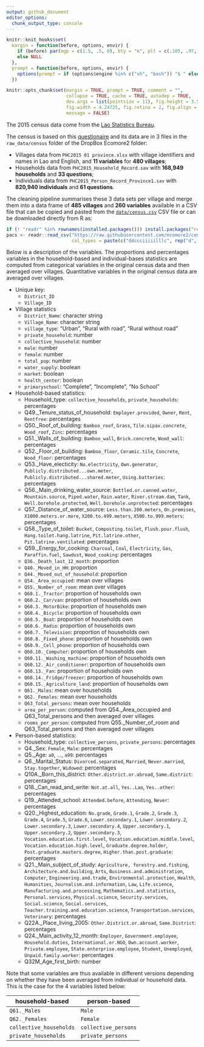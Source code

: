 ```yaml
---
output: github_document
editor_options: 
  chunk_output_type: console
---
```


<!--
IMAGES:
Insert them with: ![alt text](image.png)
You can also resize them if needed: convert image.png -resize 50% image.png
If you want to center the image, go through HTML code:
<div style="text-align:center"><img src ="image.png"/></div>

REFERENCES:
For references: Put all the bibTeX references in the file "references.bib"
in the current folder and cite the references as @key or [@key] in the text.
Uncomment the bibliography field in the above header and put a "References"
title wherever you want to display the reference list.
-->

```r
knitr::knit_hooks$set(
  margin = function(before, options, envir) {
    if (before) par(mgp = c(1.5, .5, 0), bty = "n", plt = c(.105, .97, .13, .97))
    else NULL
  },
  prompt = function(before, options, envir) {
    options(prompt = if (options$engine %in% c("sh", "bash")) "$ " else "> ")
  })

knitr::opts_chunk$set(margin = TRUE, prompt = TRUE, comment = "",
                      collapse = TRUE, cache = TRUE, autodep = TRUE,
                      dev.args = list(pointsize = 11), fig.height = 3.5,
                      fig.width = 4.24725, fig.retina = 2, fig.align = "center",
                      message = FALSE)

```

The 2015 census data come from the [Lao Statistics Bureau](https://www.lsb.gov.la).

The census is based on this
[questionaire](https://www.dropbox.com/s/6alphptnxl3pjyr/English%20questionnare%20PHC2015.pdf?dl=0)
and its data are in 3 files in the `raw_data/census` folder of the DropBox
Ecomore2 folder:

* Villages data from `PHC2015 01 province.xlsx` with village identifiers and names
in Lao and English, and **11 variables** for **480 villages**;
* Households data from `PHC2015_Household_Record.sav` with **168,949 households**
and **33 questions**;
* Individuals data from `PHC2015_Person_Record_Province1.sav` with
**820,940 individuals** and **61 questions**.

The cleaning pipeline summarises these 3 data sets per village and merge them into a data frame
of **485 villages** and **260 variables** available in a CSV file that can be
copied and pasted from the
[`data/census.csv`](https://raw.githubusercontent.com/ecomore2/census/master/data/census.csv)
CSV file or can be downloaded directly from R as:

```r
if (! "readr" %in% rownames(installed.packages())) install.packages("readr")
pacs <- readr::read_csv("https://raw.githubusercontent.com/ecomore2/census/master/data/census.csv",
                        col_types = paste(c("ddccciiiiilllc", rep("d", 246)), collapse = ""))
```

Below is a description of the variables. The proportions and percentages variables
in the household-based and individual-bases statistics are computed from categorical
variables in the original census data and then averaged over villages. Quantitative
variables in the original census data are averaged over villages.

* Unique key:
  + `District_ID`
  + `Village_ID`

* Village statistics
  + `District_Name`: character string
  + `Village_Name`: character string
  + `village_type`: "Urban", "Rural with road", "Rural without road"
  + `private_household`: number
  + `collective_household`: number
  + `male`: number
  + `female`: number
  + `total_pop`: number
  + `water_supply`: boolean
  + `market`: boolean
  + `health_center`: boolean
  + `primaryschool`: "Complete", "Incomplete", "No School"
  
* Household-based statistics:
  + Household_type: `collective_households`, `private_households`: percentages
  + Q49._Tenure_status_of_household: `Employer.provided`, `Owner`, `Rent`, `Rentfree`: percentages
  + Q50._Roof_of_building: `Bamboo_roof`, `Grass`, `Tile.sipax.concrete`, `Wood_roof`, `Zinc`: percentages
  + Q51._Walls_of_building: `Bamboo_wall`, `Brick.concrete`, `Wood_wall`: percentages
  + Q52._Floor_of_building: `Bamboo_floor`, `Ceramic.tile`, `Concrete`, `Wood_floor`: percentages
  + Q53._Have_electicity: `No.electricity`, `Own.generator`, `Publicly.distributed...own.meter`,
                          `Publicly.distributed...shared.meter`, `Using.batteries`: percentages
  + Q56._Main_drinking_water_source: `Bottled.or.canned.water`, `Mountain.source`, `Piped.water`,
                                     `Rain.water`, `River.stream.dam`, `Tank`, `Well.borehole.protected`,
                                     `Well.borehole.unprotected`: percentages
  + Q57._Distance_of_water_source: `Less.than.200.meters`, `On.premises`, `X1000.meters.or.more`,
                                   `X200.to.499.meters`, `X500.to.999.meters`: percentages
  + Q58._Type_of_toilet: `Bucket`, `Composting.toilet`, `Flush.pour.flush`, `Hang.toilet.hang.latrine`,
                         `Pit.latrine.other`, `Pit.latrine.ventilated`: percentages
  + Q59._Energy_for_cooking: `Charcoal`, `Coal`, `Electricity`, `Gas`, `Paraffin.fuel`,
                             `Sawdust`, `Wood_cooking`: percentages
  + `Q36._Death_last_12_month`: proportion
  + `Q40._Moved_in_HH`: proportion
  + `Q44._Moved_out_of_household`: proportion
  + `Q54._Area_occupied`: mean over villages
  + `Q55._Number_of_room`: mean over villages
  + `Q60.1._Tractor`: proportion of households own
  + `Q60.2._Car/van`: proportion of households own
  + `Q60.3._MotorBike`: proportion of households own
  + `Q60.4._Bicycle`: proportion of households own
  + `Q60.5._Boat`: proportion of households own
  + `Q60.6._Radio`: proportion of households own
  + `Q60.7._Television`: proportion of households own
  + `Q60.8._Fixed_phone`: proportion of households own
  + `Q60.9._Cell_phone`: proportion of households own
  + `Q60.10._Computer`: proportion of households own
  + `Q60.11._Washing_machine`: proportion of households own
  + `Q60.12._Air_conditioner`: proportion of households own
  + `Q60.13._Fan`: proportion of households own
  + `Q60.14._Fridge/freezer`: proportion of households own
  + `Q60.15._Agriculture_land`: proportion of households own
  + `Q61._Males`: mean over households
  + `Q62._Females`: mean over households
  + `Q63_Total_persons`: mean over households
  + `area_per_person`: computed from Q54._Area_occupied and Q63_Total_persons and
                       then averaged over villages
  + `rooms_per_person`: computed from Q55._Number_of_room and Q63_Total_persons
                        and then averaged over villages
  
* Person-based statistics:
  + Household_type: `collective_persons`, `private_persons`: percentages
  + Q4._Sex: `Female`, `Male`: percentages
  + Q5._Age: `a0`, ..., `a99`: percentages
  + Q6._Marital_Status: `Divorced.separated`, `Married`, `Never.married`,
                        `Stay.together`, `Widowed`: percentages
  + Q10A._Born_this_district: `Other.district.or.abroad`, `Same.district`: percentages
  + Q18._Can_read_and_write: `Not.at.all`, `Yes..Lao`, `Yes..other`: percentages
  + Q19._Attended_school: `Attended.before`, `Attending`, `Never`: percentages
  + Q20._Highest_education: `No.grade`, `Grade.1`, `Grade.2`, `Grade.3`, `Grade.4`, 
                            `Grade.5`, `Grade.6`, `Lower.secondary.1`, `Lower.secondary.2`, 
                            `Lower.secondary.3`, `Lower.secondary.4`, `Upper.secondary.1`,
                            `Upper.secondary.2`, `Upper.secondary.3`, `Vocation.education.first.level`,
                            `Vocation.education.middle.level`, `Vocation.education.high.level`,
                            `Graduate.degree.holder`, `Post.graduate.masters.degree`,
                            `Higher.than.post.graduate`: percentages
  + Q21._Main_subject_of_study: `Agriculture, forestry.and.fishing`, `Architecture.and.building`,
                                `Arts`, `Business.and.administration`, `Computer`, `Engineering.and.trade`,
                                `Environmental.protection`, `Health`, `Humanities`, `Journalism.and.information`,
                                `Law`, `Life.science`, `Manufacturing.and.processing`, `Mathematics.and.statistics`,
                                `Personal.services`, `Physical.science`, `Security.services`, `Social.science`,
                                `Social.services`, `Teacher.training.and.education.science`, `Transportation.services`,
                                `Veterinary`: percentages
  + Q22A._Place_living_2005: `Other.District.or.abroad`, `Same.District`: percentages
  + Q24._Main_activity_12_month: `Employer`, `Government.employee`, `Household.duties`,
                                 `International.or.NGO`, `Own.account.worker`, `Private.employee`,
                                 `State.enterprise.employee`, `Student`, `Unemployed`, `Unpaid.family.worker`: percentages
  + Q32M_Age_first_birth: number
  
Note that some variables are thus available in different versions depending on
whether they have been averaged from individual or household data. This is the
case for the 4 variables listed below:

household-based         | person-based
----------------------- | --------------------
`Q61._Males`            | `Male`
`Q62._Females`          | `Female`
`collective_households` | `collective_persons`
`private_households`    | `private_persons`
